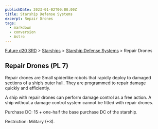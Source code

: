 ```yaml
---
publishDate: 2023-01-02T00:00:00Z
title: Starship Defense Systems
excerpt: Repair Drones
tags:
  - markdown
  - conversion
  - Astro
---
```






[Future d20 SRD](/#futureD20) > [Starships](future-d20-srd-starships-index) > [Starship Defense Systems](future-d20-srd-starships-starship-defense-systems-index) > Repair Drones




## Repair Drones (PL 7)


Repair drones are Small spiderlike robots that rapidly deploy to damaged sections of a ship’s outer hull. They are programmed to repair damage quickly and efficiently.


A ship with repair drones can perform damage control as a free action. A ship without a damage control system cannot be fitted with repair drones.


Purchase DC: 15 + one-half the base purchase DC of the starship.


Restriction: Military (+3).



